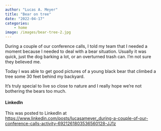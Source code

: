 ```yaml
---
author: "Lucas A. Meyer"
title: "Bear on tree"
date: "2022-04-17"
categories: 
    - home
image: /images/bear-tree-2.jpg
---
```


During a couple of our conference calls, I told my team that I needed a moment because I needed to deal with a bear situation. Usually it was quick, just the dog barking a lot, or an overturned trash can. I’m not sure they believed me.

Today I was able to get good pictures of a young black bear that climbed a tree some 30 feet behind my backyard.

It’s truly special to live so close to nature and I really hope we’re not bothering the bears too much.

#### LinkedIn

This was posted to LinkedIn at <https://www.linkedin.com/posts/lucasameyer_during-a-couple-of-our-conference-calls-activity-6921261803536560128-JJ1z>